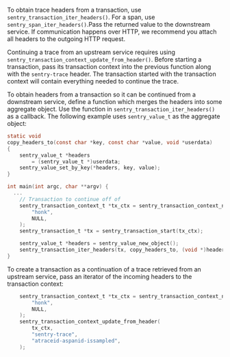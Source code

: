 To obtain trace headers from a transaction, use `sentry_transaction_iter_headers()`. For a span, use `sentry_span_iter_headers()`.Pass the returned value to the downstream service. If communication happens over HTTP, we recommend you attach all headers to the outgoing HTTP request.

Continuing a trace from an upstream service requires using `sentry_transaction_context_update_from_header()`. Before starting a transaction, pass its transaction context into the previous function along with the `sentry-trace` header. The transaction started with the transaction context will contain everything needed to continue the trace.

To obtain headers from a transaction so it can be continued from a downstream service, define a function which merges the headers into some aggregate object. Use the function in `sentry_transaction_iter_headers()` as a callback. The following example uses `sentry_value_t` as the aggregate object:

```c
static void
copy_headers_to(const char *key, const char *value, void *userdata)
{
    sentry_value_t *headers
        = (sentry_value_t *)userdata;
    sentry_value_set_by_key(*headers, key, value);
}

int main(int argc, char **argv) {
  ...
	// Transaction to continue off of
	sentry_transaction_context_t *tx_ctx = sentry_transaction_context_new(
        "honk", 
        NULL,
    );
    sentry_transaction_t *tx = sentry_transaction_start(tx_ctx);

	sentry_value_t *headers = sentry_value_new_object();
	sentry_transaction_iter_headers(tx, copy_headers_to, (void *)headers);
}
```

To create a transaction as a continuation of a trace retrieved from an upstream service, pass an iterator of the incoming headers to the transaction context:

```c
	sentry_transaction_context_t *tx_ctx = sentry_transaction_context_new(
        "honk", 
        NULL,
    );
    sentry_transaction_context_update_from_header(
        tx_ctx, 
        "sentry-trace", 
        "atraceid-aspanid-issampled",
    );

```
